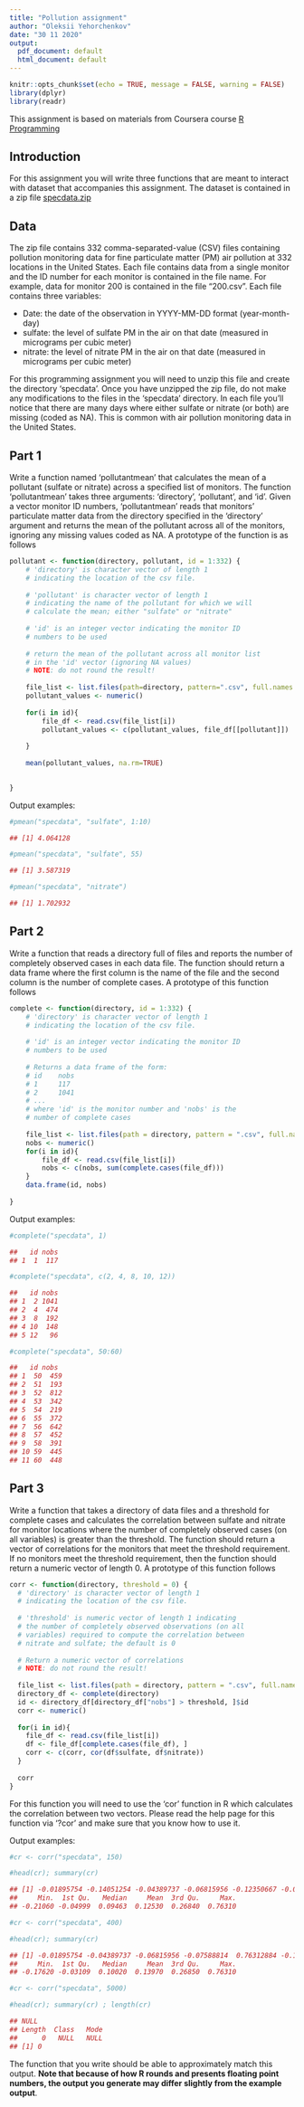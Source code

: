 ```yaml
---
title: "Pollution assignment"
author: "Oleksii Yehorchenkov"
date: "30 11 2020"
output:
  pdf_document: default
  html_document: default
---
```


```r
knitr::opts_chunk$set(echo = TRUE, message = FALSE, warning = FALSE)
library(dplyr)
library(readr)
```

This assignment is based on materials from Coursera course [R Programming](https://www.coursera.org/learn/r-programming/home/welcome)

## Introduction

For this assignment you will write three functions that are meant to interact with dataset that accompanies this assignment. The dataset is contained in a zip file [specdata.zip](https://www.dropbox.com/s/i9wi47oyhfb7qlh/rprog_data_specdata.zip?dl=0)

## Data

The zip file contains 332 comma-separated-value (CSV) files containing pollution monitoring data for fine particulate matter (PM) air pollution at 332 locations in the United States. Each file contains data from a single monitor and the ID number for each monitor is contained in the file name. For example, data for monitor 200 is contained in the file "200.csv". Each file contains three variables:

- Date: the date of the observation in YYYY-MM-DD format (year-month-day)
- sulfate: the level of sulfate PM in the air on that date (measured in micrograms per cubic meter)
- nitrate: the level of nitrate PM in the air on that date (measured in micrograms per cubic meter)

For this programming assignment you will need to unzip this file and create the directory 'specdata'. Once you have unzipped the zip file, do not make any modifications to the files in the 'specdata' directory. In each file you'll notice that there are many days where either sulfate or nitrate (or both) are missing (coded as NA). This is common with air pollution monitoring data in the United States.

## Part 1

Write a function named 'pollutantmean' that calculates the mean of a pollutant (sulfate or nitrate) across a specified list of monitors. The function 'pollutantmean' takes three arguments: 'directory', 'pollutant', and 'id'. Given a vector monitor ID numbers, 'pollutantmean' reads that monitors' particulate matter data from the directory specified in the 'directory' argument and returns the mean of the pollutant across all of the monitors, ignoring any missing values coded as NA. A prototype of the function is as follows

```r
pollutant <- function(directory, pollutant, id = 1:332) {
    # 'directory' is character vector of length 1 
    # indicating the location of the csv file.
    
    # 'pollutant' is character vector of length 1 
    # indicating the name of the pollutant for which we will
    # calculate the mean; either "sulfate" or "nitrate"
    
    # 'id' is an integer vector indicating the monitor ID
    # numbers to be used
    
    # return the mean of the pollutant across all monitor list
    # in the 'id' vector (ignoring NA values)
    # NOTE: do not round the result!
    
    file_list <- list.files(path=directory, pattern=".csv", full.names = TRUE)
    pollutant_values <- numeric()
  
    for(i in id){
        file_df <- read.csv(file_list[i])
        pollutant_values <- c(pollutant_values, file_df[[pollutant]])
    
    }
  
    mean(pollutant_values, na.rm=TRUE)
  

}
```

Output examples:
```r
#pmean("specdata", "sulfate", 1:10)

## [1] 4.064128
```

```r
#pmean("specdata", "sulfate", 55)

## [1] 3.587319
```

```r
#pmean("specdata", "nitrate")

## [1] 1.702932
```

## Part 2

Write a function that reads a directory full of files and reports the number of completely observed cases in each data file. The function should return a data frame where the first column is the name of the file and the second column is the number of complete cases. A prototype of this function follows

```r
complete <- function(directory, id = 1:332) {
    # 'directory' is character vector of length 1 
    # indicating the location of the csv file.
    
    # 'id' is an integer vector indicating the monitor ID
    # numbers to be used
    
    # Returns a data frame of the form:
    # id    nobs
    # 1     117
    # 2     1041
    # ...
    # where 'id' is the monitor number and 'nobs' is the
    # number of complete cases
    
    file_list <- list.files(path = directory, pattern = ".csv", full.names = TRUE)
    nobs <- numeric()
    for(i in id){
        file_df <- read.csv(file_list[i])
        nobs <- c(nobs, sum(complete.cases(file_df)))
    }
    data.frame(id, nobs)
    
}
```

Output examples:
```r
#complete("specdata", 1)

##   id nobs
## 1  1  117
```

```r
#complete("specdata", c(2, 4, 8, 10, 12))

##   id nobs
## 1  2 1041
## 2  4  474
## 3  8  192
## 4 10  148
## 5 12   96
```

```r
#complete("specdata", 50:60)

##   id nobs
## 1  50  459
## 2  51  193
## 3  52  812
## 4  53  342
## 5  54  219
## 6  55  372
## 7  56  642
## 8  57  452
## 9  58  391
## 10 59  445
## 11 60  448
```

## Part 3

Write a function that takes a directory of data files and a threshold for complete cases and calculates the correlation between sulfate and nitrate for monitor locations where the number of completely observed cases (on all variables) is greater than the threshold. The function should return a vector of correlations for the monitors that meet the threshold requirement. If no monitors meet the threshold requirement, then the function should return a numeric vector of length 0. A prototype of this function follows

```r
corr <- function(directory, threshold = 0) {
  # 'directory' is character vector of length 1 
  # indicating the location of the csv file.
  
  # 'threshold' is numeric vector of length 1 indicating
  # the number of completely observed observations (on all
  # variables) required to compute the correlation between
  # nitrate and sulfate; the default is 0
  
  # Return a numeric vector of correlations
  # NOTE: do not round the result!
  
  file_list <- list.files(path = directory, pattern = ".csv", full.names = TRUE)
  directory_df <- complete(directory)
  id <- directory_df[directory_df["nobs"] > threshold, ]$id
  corr <- numeric()
  
  for(i in id){
    file_df <- read.csv(file_list[i])
    df <- file_df[complete.cases(file_df), ]
    corr <- c(corr, cor(df$sulfate, df$nitrate))
  }
  
  corr
}
```

For this function you will need to use the 'cor' function in R which calculates the correlation between two vectors. Please read the help page for this function via '?cor' and make sure that you know how to use it.

Output examples:

```r
#cr <- corr("specdata", 150)

#head(cr); summary(cr)

## [1] -0.01895754 -0.14051254 -0.04389737 -0.06815956 -0.12350667 -0.07588814
##     Min.  1st Qu.   Median     Mean  3rd Qu.     Max. 
## -0.21060 -0.04999  0.09463  0.12530  0.26840  0.76310
```

```r
#cr <- corr("specdata", 400)

#head(cr); summary(cr)

## [1] -0.01895754 -0.04389737 -0.06815956 -0.07588814  0.76312884 -0.15782860
##     Min.  1st Qu.   Median     Mean  3rd Qu.     Max. 
## -0.17620 -0.03109  0.10020  0.13970  0.26850  0.76310
```

```r
#cr <- corr("specdata", 5000)

#head(cr); summary(cr) ; length(cr)

## NULL
## Length  Class   Mode 
##      0   NULL   NULL
## [1] 0
```


The function that you write should be able to approximately match this output. **Note that because of how R rounds and presents floating point numbers, the output you generate may differ slightly from the example output**. 
